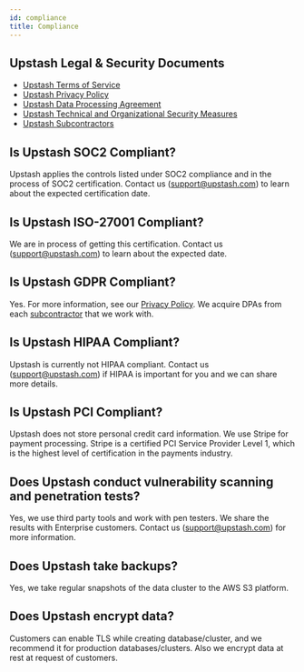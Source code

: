 ```yaml
---
id: compliance
title: Compliance
---
```


## Upstash Legal & Security Documents

- [Upstash Terms of Service](https://upstash.com/static/trust/terms.pdf)
- [Upstash Privacy Policy](https://upstash.com/static/trust/privacy.pdf)
- [Upstash Data Processing Agreement](https://upstash.com/static/trust/dpa.pdf)
- [Upstash Technical and Organizational Security Measures](https://upstash.com/static/trust/security-measures.pdf)
- [Upstash Subcontractors](https://upstash.com/static/trust/subprocessors.pdf) 


## Is Upstash SOC2 Compliant?
Upstash applies the controls listed under SOC2 compliance and in the process of SOC2 certification. Contact us ([support@upstash.com](mailto:support@upstash.com)) to learn about the expected certification date.

## Is Upstash ISO-27001 Compliant?
We are in process of getting this certification. Contact us ([support@upstash.com](mailto:support@upstash.com)) to learn about the expected date.

## Is Upstash GDPR Compliant?
Yes. For more information, see our [Privacy Policy](https://upstash.com/static/trust/privacy.pdf). We acquire DPAs from each [subcontractor](https://upstash.com/static/trust/subprocessors.pdf)  that we work with. 

## Is Upstash HIPAA Compliant?
Upstash is currently not HIPAA compliant. Contact us ([support@upstash.com](mailto:support@upstash.com)) if HIPAA is important for you and we can share more details.

## Is Upstash PCI Compliant?
Upstash does not store personal credit card information. We use Stripe for payment processing. Stripe is a certified PCI Service Provider Level 1, which is the highest level of certification in the payments industry.    

## Does Upstash conduct vulnerability scanning and penetration tests? 
Yes, we use third party tools and work with pen testers. We share the results with Enterprise customers. Contact us ([support@upstash.com](mailto:support@upstash.com)) for more information. 

## Does Upstash take backups?
Yes, we take regular snapshots of the data cluster to the AWS S3 platform.

## Does Upstash encrypt data?
Customers can enable TLS while creating database/cluster, and we recommend it for production databases/clusters. Also we encrypt data at rest at request of customers. 


